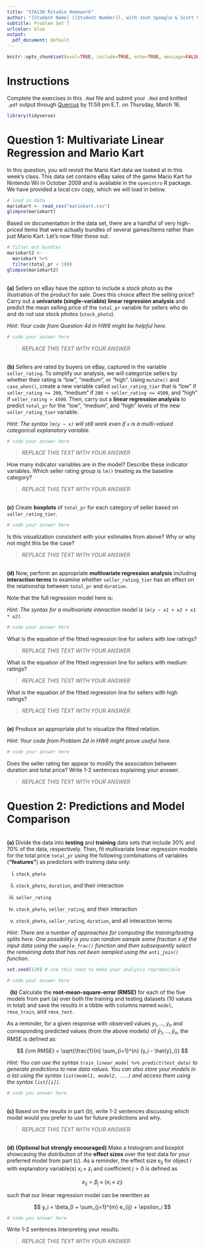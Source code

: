 ---
title: "STA130 Rstudio Homework"
author: "[Student Name] ([Student Number]), with Josh Speagle & Scott Schwartz"
subtitle: Problem Set 7
urlcolor: blue
output:
  pdf_document: default
---

```{r, include=FALSE}
knitr::opts_chunk$set(eval=TRUE, include=TRUE, echo=TRUE, message=FALSE, warning=FALSE)
```

# Instructions

Complete the exercises in this `.Rmd` file and submit your `.Rmd` and knitted `.pdf` output through [Quercus](https://q.utoronto.ca/courses/296457) by 11:59 pm E.T. on Thursday, March 16.

```{r, message=FALSE}
library(tidyverse)
```

# Question 1: Multivariate Linear Regression and Mario Kart

In this question, you will revisit the Mario Kart data we looked at in this week's class. This data set contains eBay sales of the game Mario Kart for Nintendo Wii in October 2009 and is available in the `openintro` R package. We have provided a local csv copy, which we will load in below.

```{r}
# load in data
mariokart <- read_csv("mariokart.csv")
glimpse(mariokart)
```

Based on documentation in the data set, there are a handful of very high-priced items that were actually bundles of several games/items rather than just Mario Kart. Let's now filter these out.

```{r}
# filter out bundles
mariokart2 <- 
  mariokart %>% 
  filter(total_pr < 100)
glimpse(mariokart2)
```

\
**(a)** Sellers on eBay have the option to include a stock photo as the illustration of the product for sale. Does this choice affect the selling price? Carry out a **univariate (single-variable) linear regression analysis** and predict the mean selling price of the `total_pr` variable for sellers who do and do not use stock photos (`stock_photo`). 

*Hint: Your code from Question 4d in HW6 might be helpful here.* 
    
```{r}
# code your answer here

```

> *REPLACE THIS TEXT WITH YOUR ANSWER*

\
**(b)** Sellers are rated by buyers on eBay, captured in the variable `seller_rating`. To simplify our analysis, we will categorize sellers by whether their rating is "low", "medium", or "high". Using `mutate()` and `case_when()`, create a new variable called `seller_rating_tier` that is "low" if `seller_rating <= 200`, "medium" if `200 < seller_rating <= 4500`, and "high" if `seller_rating > 4500`. Then, carry out a **linear regression analysis** to predict `total_pr` for the "low", "medium", and "high" levels of the new `seller_rating_tier` variable.

*Hint: The syntax `lm(y ~ x)` will still work even if `x` is a multi-valued categorical explanatory variable.*

```{r}
# code your answer here

```

> *REPLACE THIS TEXT WITH YOUR ANSWER*

How many indicator variables are in the model? Describe these indicator variables. Which seller rating group is `lm()` treating as the baseline category?
    
> *REPLACE THIS TEXT WITH YOUR ANSWER*

\
**(c)** Create **boxplots** of `total_pr` for each category of seller based on `seller_rating_tier`.

```{r}
# code your answer here

```

Is this visualization consistent with your estimates from above? Why or why not might this be the case?

> *REPLACE THIS TEXT WITH YOUR ANSWER*

\
**(d)** Now, perform an appropriate **multivariate regression analysis** including **interaction terms** to examine whether `seller_rating_tier` has an effect on the relationship between `total_pr` and `duration`.

Note that the full regression model here is:

\begin{align*}
\texttt{total\_pr}_i = {} & \beta_0 + \beta_1 \times \texttt{seller\_tier\_low}_i + \beta_2 \times \texttt{seller\_rating\_tier\_medium}_i + \beta_3 \times \texttt{duration}_i \\
{} & + \beta_4 \times \texttt{seller\_rating\_tier\_low}_i \times \texttt{duration}_i + \beta_5 \times \texttt{seller\_rating\_tier\_medium}_i \times \texttt{duration}_i \\
{} & + \epsilon_i
\end{align*}

*Hint: The syntax for a multivariate interaction model is `lm(y ~ x1 + x2 + x1 * x2)`.*

```{r}
# code your answer here

```

What is the equation of the fitted regression line for sellers with low ratings?

> *REPLACE THIS TEXT WITH YOUR ANSWER*

What is the equation of the fitted regression line for sellers with medium ratings?

> *REPLACE THIS TEXT WITH YOUR ANSWER*

What is the equation of the fitted regression line for sellers with high ratings?

> *REPLACE THIS TEXT WITH YOUR ANSWER*
     
\
**(e)** Produce an appropriate plot to visualize the fitted relation.

*Hint: Your code from Problem 2d in HW6 might prove useful here.*

```{r}
# code your answer here

```

Does the seller rating tier appear to modify the association between duration and total price? Write 1-2 sentences explaining your answer.

> *REPLACE THIS TEXT WITH YOUR ANSWER*


# Question 2: Predictions and Model Comparison

\
**(a)** Divide the data into **testing** and **training** data sets that include 30\% and 70\% of the data, respectively. Then, fit multivariate linear regression models for the total price `total_pr` using the following combinations of variables (**"features"**) as predictors with training data only:

i. `stock_photo`

ii. `stock_photo`, `duration`, and their interaction

iii. `seller_rating`

iv. `stock_photo`, `seller_rating`, and their interaction

v. `stock_photo`, `seller_rating`, `duration`, and all interaction terms

*Hint: There are a number of approaches for computing the training/testing splits here. One possibility is you can random sample some fraction `X` of the input data using the `sample_frac()` function and then subsequently select the remaining data that has not been sampled using the `anti_join()` function.*

```{r}
set.seed(130) # use this seed to make your analysis reproducible

# code your answer here

```

\  
**(b)** Calculate the **root-mean-square-error (RMSE)** for each of the five models from part (a) over both the training and testing datasets (10 values in total) and save the results in a tibble with columns named `model`, `rmse_train`, and `rmse_test`. 

As a reminder, for a given response with observed values $y_1,\dots,y_n$ and corresponding predicted values (from the above models) of $\hat{y}_1,\dots,\hat{y}_n$, the RMSE is defined as:

$$ {\rm RMSE} = \sqrt{\frac{1}{n} \sum_{i=1}^{n} (y_i - \hat{y}_i)} $$

*Hint: You can use the syntax `train_linear_model %>% predict(test_data)` to generate predictions to new data values. You can also store your models in a list using the syntax `list(model1, model2, ...)` and access them using the syntax `list[[i]]`.*

```{r}
# code you answer here

```

\
**(c)** Based on the results in part (b), write 1-2 sentences discussing which model would you prefer to use for future predictions and why.

> *REPLACE THIS TEXT WITH YOUR ANSWER*

\
**(d)** **(Optional but strongly encouraged)** Make a histogram and boxplot showcasing the distribution of the **effect sizes** over the test data for your preferred model from part (c). As a reminder, the effect size $e_{ij}$ for object $i$ with explanatory variable(s) $x_i \times z_i$ and coefficient $j > 0$ is defined as

$$ e_{ij} = \beta_j \times (x_i \times z_i) $$

such that our linear regression model can be rewritten as 

$$ y_i = \beta_0 + \sum_{j=1}^{m} e_{ij} + \epsilon_i $$


```{r}
# code you answer here

```

Write 1-2 sentences interpreting your results.

> *REPLACE THIS TEXT WITH YOUR ANSWER*